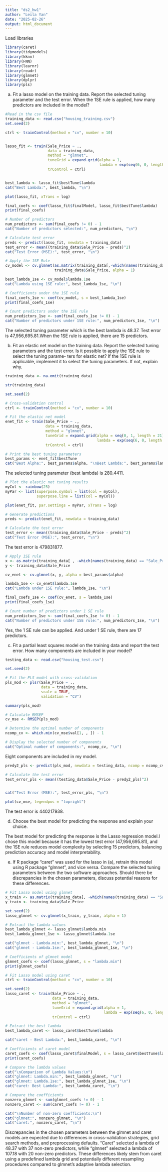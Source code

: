 ```yaml
---
title: "ds2_hw1"
author: "Leila Yan"
date: "2025-02-26"
output: html_document
---
```


Load libraries
```r
library(caret)
library(tidymodels) 
library(kknn)
library(FNN) 
library(learnr)
library(readr)
library(glmnet)
library(dplyr)
library(pls)
```

(a) Fit a lasso model on the training data. Report the selected tuning parameter and the test error. When the 1SE rule is applied, how many predictors are included in the model?

```r
#Read in the csv file
training_data <- read.csv("housing_training.csv")
set.seed(2)

ctrl <- trainControl(method = "cv", number = 10)


lasso_fit <- train(Sale_Price ~ ., 
                   data = training_data, 
                   method = "glmnet",
                   tuneGrid = expand.grid(alpha = 1, 
                                          lambda = exp(seq(6, 0, length = 100))),
                   trControl = ctrl)


best_lambda <- lasso_fit$bestTune$lambda
cat("Best Lambda:", best_lambda, "\n")

plot(lasso_fit, xTrans = log)

final_coefs <- coef(lasso_fit$finalModel, lasso_fit$bestTune$lambda)
print(final_coefs)

# Number of predictors
num_predictors <- sum(final_coefs != 0) - 1
cat("Number of predictors selected:", num_predictors, "\n")

# Calculate test error
preds <- predict(lasso_fit, newdata = training_data)
test_error <- mean((training_data$Sale_Price - preds)^2)
cat("Test Error (MSE):", test_error, "\n")
```


```r
# Apply the 1SE Rule
cv_model <- cv.glmnet(as.matrix(training_data[,-which(names(training_data)=="Sale_Price")]), 
                      training_data$Sale_Price, alpha = 1)

best_lambda_1se <- cv_model$lambda.1se
cat("Lambda using 1SE rule:", best_lambda_1se, "\n")

# Coefficients under the 1SE rule
final_coefs_1se <- coef(cv_model, s = best_lambda_1se)
print(final_coefs_1se)

# Count predictors under the 1SE rule
num_predictors_1se <- sum(final_coefs_1se != 0) - 1
cat("Number of predictors under 1SE rule:", num_predictors_1se, "\n")

```
The selected tuning parameter which is the best lambda is 48.37. Test error is 47,956,695.81.When the 1SE rule is applied, there are 15 predictors.


(b) Fit an elastic net model on the training data. Report the selected tuning parameters and the test error. Is it possible to apply the 1SE rule to select the tuning parame- ters for elastic net? If the 1SE rule is applicable, implement it to select the tuning parameters. If not, explain why.

```r
training_data <- na.omit(training_data)

str(training_data)
```

```r
set.seed(2)

# Cross-validation control
ctrl <- trainControl(method = "cv", number = 10)

# Fit the elastic net model
enet_fit <- train(Sale_Price ~ ., 
                  data = training_data, 
                  method = "glmnet",
                  tuneGrid = expand.grid(alpha = seq(0, 1, length = 21),  # Elastic Net tuning
                                         lambda = exp(seq(6, 0, length = 100))),  # Lambda tuning
                  trControl = ctrl)

# Print the best tuning parameters
best_params <- enet_fit$bestTune
cat("Best Alpha:", best_params$alpha, "\nBest Lambda:", best_params$lambda, "\n")
```

The selected tuning parameter (best lambda) is 280.4411.

```r
# Plot the elastic net tuning results
myCol <- rainbow(25)
myPar <- list(superpose.symbol = list(col = myCol),
              superpose.line = list(col = myCol))

plot(enet_fit, par.settings = myPar, xTrans = log)
```

```r
# Generate predictions
preds <- predict(enet_fit, newdata = training_data)

# Calculate the test error 
test_error <- mean((training_data$Sale_Price - preds)^2)
cat("Test Error (MSE):", test_error, "\n")
```
The test error is 479831877. 

```r
# Apply 1SE rule
x <- as.matrix(training_data[ , -which(names(training_data) == "Sale_Price")])
y <- training_data$Sale_Price

cv_enet <- cv.glmnet(x, y, alpha = best_params$alpha)

lambda_1se <- cv_enet$lambda.1se
cat("Lambda under 1SE rule:", lambda_1se, "\n")

final_coefs_1se <- coef(cv_enet, s = lambda_1se)
print(final_coefs_1se)

# Count number of predictors under 1 SE rule
num_predictors_1se <- sum(final_coefs_1se != 0) - 1
cat("Number of predictors under 1SE rule:", num_predictors_1se, "\n")
```
Yes, the 1 SE rule can be applied. And under 1 SE rule, there are 17 predictors.

(c) Fit a partial least squares model on the training data and report the test error. How many components are included in your model?

```r
testing_data <- read.csv("housing_test.csv")
```



```r
set.seed(2)

# Fit the PLS model with cross-validation
pls_mod <- plsr(Sale_Price ~ ., 
                data = training_data, 
                scale = TRUE,         
                validation = "CV")    

summary(pls_mod)
```


```r
# Calculate RMSEP
cv_mse <- RMSEP(pls_mod)

# Determine the optimal number of components
ncomp_cv <- which.min(cv_mse$val[1, , ]) - 1

# Display the selected number of components
cat("Optimal number of components:", ncomp_cv, "\n")
```

Eight components are included in my model.


```r
predy2_pls <- predict(pls_mod, newdata = testing_data, ncomp = ncomp_cv)

# Calculate the test error
test_error_pls <- mean((testing_data$Sale_Price - predy2_pls)^2)


cat("Test Error (MSE):", test_error_pls, "\n")

plot(cv_mse, legendpos = "topright")
```

The test error is 440217938.


(d) Choose the best model for predicting the response and explain your choice.

The best model for predicting the response is the Lasso regression model.I chose this model because it has the lowest test error (47,956,695.81), and the 1SE rule reduces model complexity by selecting 15 predictors, balancing prediction accuracy and model interpretability.


(e) If R package “caret” was used for the lasso in (a), retrain this model using R package “glmnet”, and vice versa. Compare the selected tuning parameters between the two software approaches. Should there be discrepancies in the chosen parameters, discuss potential reasons for these differences.

```r
# Fit Lasso model using glmnet
x_train <- as.matrix(training_data[, -which(names(training_data) == "Sale_Price")])
y_train <- training_data$Sale_Price

set.seed(2)
lasso_glmnet <- cv.glmnet(x_train, y_train, alpha = 1)

# Extract the lambda values
best_lambda_glmnet <- lasso_glmnet$lambda.min
best_lambda_glmnet_1se <- lasso_glmnet$lambda.1se

cat("glmnet - Lambda.min:", best_lambda_glmnet, "\n")
cat("glmnet - Lambda.1se:", best_lambda_glmnet_1se, "\n")

# Coefficients of glmnet model
glmnet_coefs <- coef(lasso_glmnet, s = "lambda.min")
print(glmnet_coefs)
```


```r
# Fit Lasso model using caret
ctrl <- trainControl(method = "cv", number = 10)

set.seed(2)
lasso_caret <- train(Sale_Price ~ ., 
                     data = training_data,
                     method = "glmnet",
                     tuneGrid = expand.grid(alpha = 1, 
                                            lambda = exp(seq(6, 0, length = 100))),
                     trControl = ctrl)

# Extract the best lambda 
best_lambda_caret <- lasso_caret$bestTune$lambda

cat("caret - Best Lambda:", best_lambda_caret, "\n")

# Coefficients of caret model
caret_coefs <- coef(lasso_caret$finalModel, s = lasso_caret$bestTune$lambda)
print(caret_coefs)
```

```r
# Compare the lambda values
cat("\nComparison of Lambda Values:\n")
cat("glmnet: Lambda.min:", best_lambda_glmnet, "\n")
cat("glmnet: Lambda.1se:", best_lambda_glmnet_1se, "\n")
cat("caret: Best Lambda:", best_lambda_caret, "\n")

# Compare the coefficients
nonzero_glmnet <- sum(glmnet_coefs != 0) - 1
nonzero_caret <- sum(caret_coefs != 0) - 1

cat("\nNumber of non-zero coefficients:\n")
cat("glmnet:", nonzero_glmnet, "\n")
cat("caret:", nonzero_caret, "\n")
```

Discrepancies in the chosen parameters between the glmnet and caret models are expected due to differences in cross-validation strategies, grid search methods, and preprocessing defaults. "Caret" selected a lambda of 48.37 with 37 non-zero predictors, while "glmnet" selected a lambda of 107.18 with 20 non-zero predictors. These differences likely stem from caret using a predefined lambda grid and potentially different resampling procedures compared to glmnet's adaptive lambda selection.
